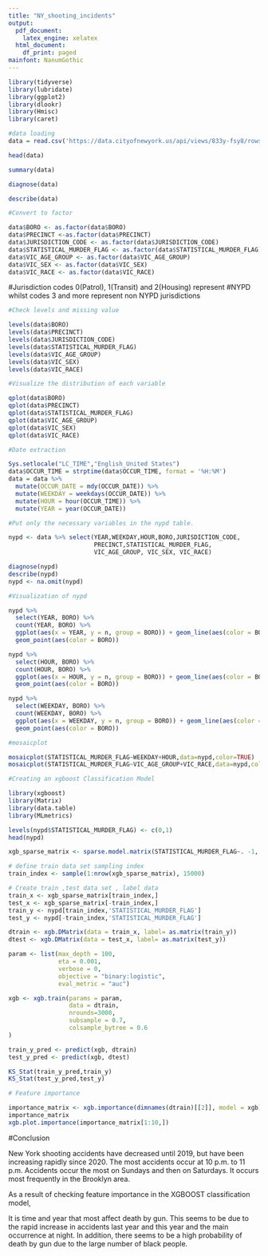 ---
title: "NY_shooting_incidents"
output:
  pdf_document:
    latex_engine: xelatex
  html_document:
    df_print: paged
mainfont: NanumGothic
---



```{r library}
library(tidyverse)
library(lubridate)
library(ggplot2)
library(dlookr)
library(Hmisc)
library(caret)
```

```{r}
#data loading
data = read.csv('https://data.cityofnewyork.us/api/views/833y-fsy8/rows.csv?accessType=DOWNLOAD')

head(data)

```
```{r}
summary(data)

```
```{r}
diagnose(data)

```
```{r}
describe(data)
```
```{r}
#Convert to factor

data$BORO <- as.factor(data$BORO)
data$PRECINCT <-as.factor(data$PRECINCT)
data$JURISDICTION_CODE <- as.factor(data$JURISDICTION_CODE)
data$STATISTICAL_MURDER_FLAG <- as.factor(data$STATISTICAL_MURDER_FLAG)
data$VIC_AGE_GROUP <- as.factor(data$VIC_AGE_GROUP)
data$VIC_SEX <- as.factor(data$VIC_SEX)
data$VIC_RACE <- as.factor(data$VIC_RACE)
```
#Jurisdiction codes 0(Patrol), 1(Transit) and 2(Housing) represent 
#NYPD whilst codes 3 and more represent non NYPD jurisdictions

```{r}
#Check levels and missing value

levels(data$BORO)
levels(data$PRECINCT)
levels(data$JURISDICTION_CODE)
levels(data$STATISTICAL_MURDER_FLAG)
levels(data$VIC_AGE_GROUP)
levels(data$VIC_SEX)
levels(data$VIC_RACE)
```
```{r}
#Visualize the distribution of each variable

qplot(data$BORO)
qplot(data$PRECINCT)
qplot(data$STATISTICAL_MURDER_FLAG)
qplot(data$VIC_AGE_GROUP)
qplot(data$VIC_SEX)
qplot(data$VIC_RACE)
```
```{r}
#Date extraction

Sys.setlocale("LC_TIME","English_United States")
data$OCCUR_TIME = strptime(data$OCCUR_TIME, format = '%H:%M')
data = data %>%
  mutate(OCCUR_DATE = mdy(OCCUR_DATE)) %>%
  mutate(WEEKDAY = weekdays(OCCUR_DATE)) %>%
  mutate(HOUR = hour(OCCUR_TIME)) %>%
  mutate(YEAR = year(OCCUR_DATE))
```
```{r}
#Put only the necessary variables in the nypd table.

nypd <- data %>% select(YEAR,WEEKDAY,HOUR,BORO,JURISDICTION_CODE,
                        PRECINCT,STATISTICAL_MURDER_FLAG,
                        VIC_AGE_GROUP, VIC_SEX, VIC_RACE)

diagnose(nypd)
describe(nypd)
nypd <- na.omit(nypd)
```
```{r}
#Visualization of nypd

nypd %>%
  select(YEAR, BORO) %>%
  count(YEAR, BORO) %>%
  ggplot(aes(x = YEAR, y = n, group = BORO)) + geom_line(aes(color = BORO)) +
  geom_point(aes(color = BORO))

nypd %>%
  select(HOUR, BORO) %>%
  count(HOUR, BORO) %>%
  ggplot(aes(x = HOUR, y = n, group = BORO)) + geom_line(aes(color = BORO)) +
  geom_point(aes(color = BORO))

nypd %>%
  select(WEEKDAY, BORO) %>%
  count(WEEKDAY, BORO) %>%
  ggplot(aes(x = WEEKDAY, y = n, group = BORO)) + geom_line(aes(color = BORO)) +
  geom_point(aes(color = BORO))
```
```{r}
#mosaicplot

mosaicplot(STATISTICAL_MURDER_FLAG~WEEKDAY+HOUR,data=nypd,color=TRUE)
mosaicplot(STATISTICAL_MURDER_FLAG~VIC_AGE_GROUP+VIC_RACE,data=nypd,color=TRUE)
```
```{r}
#Creating an xgboost Classification Model

library(xgboost)
library(Matrix)
library(data.table)
library(MLmetrics)

levels(nypd$STATISTICAL_MURDER_FLAG) <- c(0,1)
head(nypd)
```
```{r}
xgb_sparse_matrix <- sparse.model.matrix(STATISTICAL_MURDER_FLAG~. -1, data = nypd)

# define train data set sampling index
train_index <- sample(1:nrow(xgb_sparse_matrix), 15000)

# Create train ,test data set , label data   
train_x <- xgb_sparse_matrix[train_index,]
test_x <- xgb_sparse_matrix[-train_index,]
train_y <- nypd[train_index,'STATISTICAL_MURDER_FLAG']
test_y <- nypd[-train_index,'STATISTICAL_MURDER_FLAG']

dtrain <- xgb.DMatrix(data = train_x, label= as.matrix(train_y))
dtest <- xgb.DMatrix(data = test_x, label= as.matrix(test_y))

```
```{r}
param <- list(max_depth = 100,
              eta = 0.001, 
              verbose = 0, 
              objective = "binary:logistic", 
              eval_metric = "auc")

xgb <- xgb.train(params = param,
                 data = dtrain, 
                 nrounds=3000, 
                 subsample = 0.7,
                 colsample_bytree = 0.6
)

train_y_pred <- predict(xgb, dtrain)
test_y_pred <- predict(xgb, dtest)

KS_Stat(train_y_pred,train_y)
KS_Stat(test_y_pred,test_y)

```
```{r}
# Feature importance

importance_matrix <- xgb.importance(dimnames(dtrain)[[2]], model = xgb)
importance_matrix
xgb.plot.importance(importance_matrix[1:10,])
```

#Conclusion

New York shooting accidents have decreased until 2019, but have been increasing rapidly since 2020.
The most accidents occur at 10 p.m. to 11 p.m.
Accidents occur the most on Sundays and then on Saturdays.
It occurs most frequently in the Brooklyn area.

As a result of checking feature importance in the XGBOOST classification model,

It is time and year that most affect death by gun. This seems to be due to the rapid increase in accidents last year and this year and the main occurrence at night.
In addition, there seems to be a high probability of death by gun due to the large number of black people.
